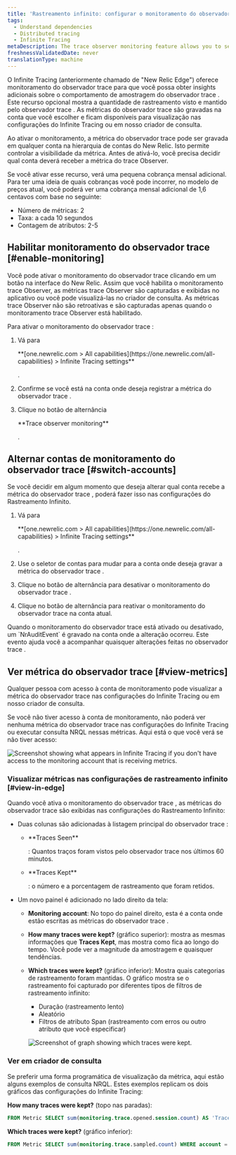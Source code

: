 ```yaml
---
title: 'Rastreamento infinito: configurar o monitoramento do observador trace'
tags:
  - Understand dependencies
  - Distributed tracing
  - Infinite Tracing
metaDescription: The trace observer monitoring feature allows you to see if New Relic is handling your traces as you expect.
freshnessValidatedDate: never
translationType: machine
---
```


O Infinite Tracing (anteriormente chamado de "New Relic Edge") oferece monitoramento do observador trace para que você possa obter insights adicionais sobre o comportamento de amostragem do observador trace . Este recurso opcional mostra a quantidade de rastreamento visto e mantido pelo observador trace . As métricas do observador trace são gravadas na conta que você escolher e ficam disponíveis para visualização nas configurações do Infinite Tracing ou em nosso criador de consulta.

Ao ativar o monitoramento, a métrica do observador trace pode ser gravada em qualquer conta na hierarquia de contas do New Relic. Isto permite controlar a visibilidade da métrica. Antes de ativá-lo, você precisa decidir qual conta deverá receber a métrica do trace Observer.

<Callout variant="tip">
  Se você ativar esse recurso, verá uma pequena cobrança mensal adicional. Para ter uma ideia de quais cobranças você pode incorrer, no modelo de preços atual, você poderá ver uma cobrança mensal adicional de 1,6 centavos com base no seguinte:

  * Número de métricas: 2
  * Taxa: a cada 10 segundos
  * Contagem de atributos: 2-5
</Callout>

## Habilitar monitoramento do observador trace [#enable-monitoring]

Você pode ativar o monitoramento do observador trace clicando em um botão na interface do New Relic. Assim que você habilita o monitoramento trace Observer, as métricas trace Observer são capturadas e exibidas no aplicativo ou você pode visualizá-las no criador de consulta. As métricas trace Observer não são retroativas e são capturadas apenas quando o monitoramento trace Observer está habilitado.

Para ativar o monitoramento do observador trace :

1. Vá para

   <DNT>
     **[one.newrelic.com > All capabilities](https://one.newrelic.com/all-capabilities) > Infinite Tracing settings**
   </DNT>

   .

2. Confirme se você está na conta onde deseja registrar a métrica do observador trace .

3. Clique no botão de alternância

   <DNT>
     **Trace observer monitoring**
   </DNT>

   .

## Alternar contas de monitoramento do observador trace [#switch-accounts]

Se você decidir em algum momento que deseja alterar qual conta recebe a métrica do observador trace , poderá fazer isso nas configurações do Rastreamento Infinito.

1. Vá para

   <DNT>
     **[one.newrelic.com > All capabilities](https://one.newrelic.com/all-capabilities) > Infinite Tracing settings**
   </DNT>

   .

2. Use o seletor de contas para mudar para a conta onde deseja gravar a métrica do observador trace .

3. Clique no botão de alternância para desativar o monitoramento do observador trace .

4. Clique no botão de alternância para reativar o monitoramento do observador trace na conta atual.

<Callout variant="tip">
  Quando o monitoramento do observador trace está ativado ou desativado, um `NrAuditEvent` é gravado na conta onde a alteração ocorreu. Este evento ajuda você a acompanhar quaisquer alterações feitas no observador trace .
</Callout>

## Ver métrica do observador trace [#view-metrics]

Qualquer pessoa com acesso à conta de monitoramento pode visualizar a métrica do observador trace nas configurações do Infinite Tracing ou em nosso criador de consulta.

Se você não tiver acesso à conta de monitoramento, não poderá ver nenhuma métrica do observador trace nas configurações do Infinite Tracing ou executar consulta NRQL nessas métricas. Aqui está o que você verá se não tiver acesso:

<img
  title="Screenshot showing what appears in Infinite Tracing settings if you don't have access to the monitoring account that is receiving metrics."
  alt="Screenshot showing what appears in Infinite Tracing if you don't have access to the monitoring account that is receiving metrics."
  src="/images/distributed-tracing_screenshot-full_trace-monitoring-toggle.webp"
/>

### Visualizar métricas nas configurações de rastreamento infinito [#view-in-edge]

Quando você ativa o monitoramento do observador trace , as métricas do observador trace são exibidas nas configurações do Rastreamento Infinito:

* Duas colunas são adicionadas à listagem principal do observador trace :

  * <DNT>
      **Traces Seen**
    </DNT>

    : Quantos traços foram vistos pelo observador trace nos últimos 60 minutos.

  * <DNT>
      **Traces Kept**
    </DNT>

    : o número e a porcentagem de rastreamento que foram retidos.

* Um novo painel é adicionado no lado direito da tela:

  * <DNT>**Monitoring account**</DNT>: No topo do painel direito, esta é a conta onde estão escritas as métricas do observador trace .

  * <DNT>**How many traces were kept?**</DNT> (gráfico superior): mostra as mesmas informações que <DNT>**Traces Kept**</DNT>, mas mostra como fica ao longo do tempo. Você pode ver a magnitude da amostragem e quaisquer tendências.

  * <DNT>**Which traces were kept?**</DNT> (gráfico inferior): Mostra quais categorias de rastreamento foram mantidas. O gráfico mostra se o rastreamento foi capturado por diferentes tipos de filtros de rastreamento infinito:

    * Duração (rastreamento lento)
    * Aleatório
    * Filtros de atributo Span (rastreamento com erros ou outro atributo que você especificar)

    <img
      title="Screenshot of graph showing which traces were kept."
      alt="Screenshot of graph showing which traces were kept."
      src="/images/distributed-tracing_screenshot-crop_how-many-traces-kept.webp"
    />

### Ver em criador de consulta

Se preferir uma forma programática de visualização da métrica, aqui estão alguns exemplos de consulta NRQL. Estes exemplos replicam os dois gráficos das configurações do Infinite Tracing:

<DNT>**How many traces were kept?**</DNT> (topo nas paradas):

```sql
FROM Metric SELECT sum(monitoring.trace.opened.session.count) AS 'Traces seen', sum(monitoring.trace.sampled.count) AS 'Traces kept' WHERE account = INSERT_THE_MONITORING_ACCOUNT_ID TIMESERIES
```

<DNT>**Which traces were kept?**</DNT> (gráfico inferior):

```sql
FROM Metric SELECT sum(monitoring.trace.sampled.count) WHERE account = INSERT_THE_MONITORING_ACCOUNT_ID AND newRelic.traceFilter.type IS NOT NULL FACET newRelic.traceFilter.type LIMIT 3 TIMESERIES
```
